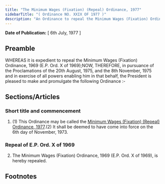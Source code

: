 ```yaml
---
title: "The Minimum Wages (Fixation) (Repeal) Ordinance, 1977"
sidebarTitle: "( Ordinance NO. XXIX OF 1977 )"
description: "An Ordinance to repeal the Minimum Wages (Fixation) Ordinance, 1969."
---
```


**Date of Publication:** [ 6th July, 1977 ]

## Preamble

WHEREAS it is expedient to repeal the Minimum Wages (Fixation) Ordinance, 1969 (E.P. Ord. X of 1969);NOW, THEREFORE, in pursuance of the Proclamations of the 20th August, 1975, and the 8th November, 1975 and in exercise of all powers enabling him in that behalf, the President is pleased to make and promulgate the following Ordinance :-

## Sections/Articles

### Short title and commencement

1. (1) This Ordinance may be called the [Minimum Wages (Fixation) (Repeal) Ordinance, 1977](/act-550.html "Minimum Wages (Fixation) (Repeal) Ordinance, 1977").(2) It shall be deemed to have come into force on the 6th day of November, 1973.

### Repeal of E.P. Ord. X of 1969

2. The Minimum Wages (Fixation) Ordinance, 1969 (E.P. Ord. X of 1969), is hereby repealed.

## Footnotes
